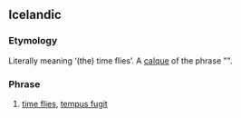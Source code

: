 ==Icelandic==

===Etymology===
Literally meaning ‘(the) time flies’. A [[calque]] of the {{der|is|la|-}} phrase "{{m|la|tempus fugit}}".

===Phrase===
{{head|is|phrase|head=[[tími#Icelandic|tíminn]] [[fljúga#Icelandic|flýgur]]}}

# {{lb|is|idiomatic}} [[time flies]], [[tempus fugit]]